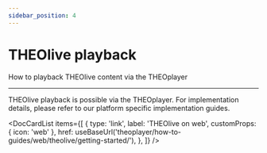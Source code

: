 ```yaml
---
sidebar_position: 4
---
```


# THEOlive playback

How to playback THEOlive content via the THEOplayer

---

THEOlive playback is possible via the THEOplayer. For implementation details, please refer to our platform specific implementation guides.


<DocCardList
  items={[
    {
      type: 'link',
      label: 'THEOlive on web',
      customProps: { icon: 'web' },
      href: useBaseUrl('theoplayer/how-to-guides/web/theolive/getting-started/'),
    },
  ]}
/>
